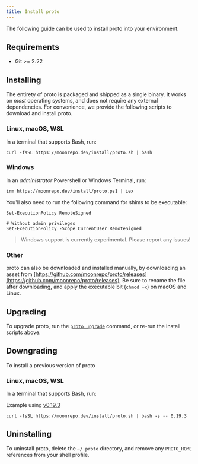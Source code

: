 ```yaml
---
title: Install proto
---
```



<HeaderLabel text="1 min" />

The following guide can be used to install proto into your environment.

## Requirements

- Git >= 2.22

## Installing

The entirety of proto is packaged and shipped as a single binary. It works on _most_ operating
systems, and does not require any external dependencies. For convenience, we provide the following
scripts to download and install proto.

### Linux, macOS, WSL

In a terminal that supports Bash, run:

```shell
curl -fsSL https://moonrepo.dev/install/proto.sh | bash
```

### Windows

In an _administrator_ Powershell or Windows Terminal, run:

```
irm https://moonrepo.dev/install/proto.ps1 | iex
```

You'll also need to run the following command for shims to be executable:

```shell
Set-ExecutionPolicy RemoteSigned

# Without admin privileges
Set-ExecutionPolicy -Scope CurrentUser RemoteSigned
```

> Windows support is currently experimental. Please report any issues!

### Other

proto can also be downloaded and installed manually, by downloading an asset from
[https://github.com/moonrepo/proto/releases](https://github.com/moonrepo/proto/releases). Be sure to
rename the file after downloading, and apply the executable bit (`chmod +x`) on macOS and Linux.

## Upgrading

To upgrade proto, run the [`proto upgrade`](./commands/upgrade) command, or re-run the install
scripts above.

## Downgrading

To install a previous version of proto

### Linux, macOS, WSL

In a terminal that supports Bash, run:

Example using [v0.19.3](https://github.com/moonrepo/proto/releases/tag/v0.19.3)
```shell
curl -fsSL https://moonrepo.dev/install/proto.sh | bash -s -- 0.19.3
```

## Uninstalling

To uninstall proto, delete the `~/.proto` directory, and remove any `PROTO_HOME` references from
your shell profile.

